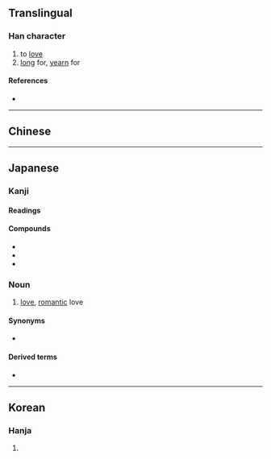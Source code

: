 {{character info/new}}
{{also|戀}}
==Translingual==
{{ja-forms|恋|恋|[[戀]]}}

===Han character===
{{Han char|rn=61|rad=心|as=06|sn=10|four=00333|canj=YCP|ids=⿱亦心}}

# to [[love]]
# [[long]] for, [[yearn]] for

====References====
* {{Han ref|kx=0383.360|dkj=10537|dj=0714.120|hdz=42292.070|uh=604B|ud=24651}}

----

==Chinese==
{{zh-see|戀}}

----

==Japanese==
{{ja-kanji forms|恋|戀}}

===Kanji===
{{ja-kanji|grade=c|rs=心06|style=s|kyu=戀}}

====Readings====
{{ja-readings
|goon=れん
|kanon=れん
|kun=こい-<こひ-, こい-しい<こひ-しい, こ-う<こ-ふ
}}

====Compounds====
* {{ja-r|恋愛|れんあい}}
* {{ja-r|恋慕|れんぼ}}
* {{ja-r|恋人|こいびと}}

===Noun===
{{ja-noun|こい|hhira=こひ}}

# [[love]], [[romantic]] love

====Synonyms====
* {{ja-r|愛|あい}}

====Derived terms====
* {{ja-r|恋する|こいする}}

----

==Korean==

===Hanja===
{{ko-hanja|hangeul=[[련]]>[[연]]|eumhun=|rv=ryeon>yeon|mr=ryŏn>yŏn|y=lyen>yen}}

# {{defn|lang=ko|sort=心06}}